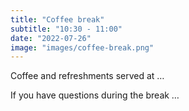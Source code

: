 ```yaml
---
title: "Coffee break"
subtitle: "10:30 - 11:00"
date: "2022-07-26"
image: "images/coffee-break.png"
---
```


Coffee and refreshments served at ...

If you have questions during the break ...
